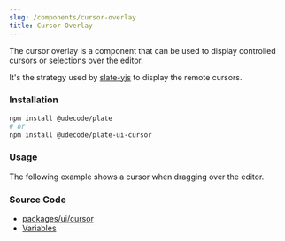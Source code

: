 ```yaml
---
slug: /components/cursor-overlay
title: Cursor Overlay
---
```


The cursor overlay is a component that can be used to display controlled cursors or selections over the editor.

It's the strategy used by [slate-yjs](https://github.com/BitPhinix/slate-yjs) to display the remote cursors.

### Installation

```bash npm2yarn
npm install @udecode/plate
# or
npm install @udecode/plate-ui-cursor
```

### Usage

The following example shows a cursor when dragging over the editor.


<CursorOverlaySandpack />

### Source Code

- [packages/ui/cursor](https://github.com/udecode/plate/tree/main/packages/ui/cursor/src)
- [Variables](https://github.com/udecode/plate/blob/main/examples/docusaurus/src/live/live.tsx)